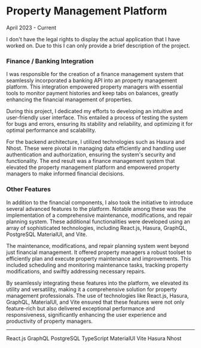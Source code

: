 
# Property Management Platform

<p className="text-sm text-muted-foreground">April 2023 - Current</p>

<div className="border border-l-4 border-l-orange-400 p-4 rounded-md font-semibold">
  I don't have the legal rights to display the actual application that I have
  worked on. Due to this I can only provide a brief description of the project.
</div>

### Finance / Banking Integration

I was responsible for the creation of a finance management system that seamlessly incorporated a banking API into an property management platform. This integration empowered property managers with essential tools to monitor payment histories and keep tabs on balances, greatly enhancing the financial management of properties.

During this project, I dedicated my efforts to developing an intuitive and user-friendly user interface. This entailed a process of testing the system for bugs and errors, ensuring its stability and reliability, and optimizing it for optimal performance and scalability.

For the backend architecture, I utilized technologies such as Hasura and Nhost. These were pivotal in managing data efficiently and handling user authentication and authorization, ensuring the system's security and functionality. The end result was a finance management system that elevated the property management platform and empowered property managers to make informed financial decisions.

### Other Features

In addition to the financial components, I also took the initiative to introduce several advanced features to the platform. Notable among these was the implementation of a comprehensive maintenance, modifications, and repair planning system. These additional functionalities were developed using an array of sophisticated technologies, including React.js, Hasura, GraphQL, PostgreSQL MaterialUI, and Vite.

The maintenance, modifications, and repair planning system went beyond just financial management. It offered property managers a robust toolset to efficiently plan and execute property maintenance and improvements. This included scheduling and monitoring maintenance tasks, tracking property modifications, and swiftly addressing necessary repairs.

By seamlessly integrating these features into the platform, we elevated its utility and versatility, making it a comprehensive solution for property management professionals. The use of technologies like React.js, Hasura, GraphQL, MaterialUI, and Vite ensured that these features were not only feature-rich but also delivered exceptional performance and responsiveness, significantly enhancing the user experience and productivity of property managers.

---

<Badge variant="outline">React.js</Badge>
<Badge variant="outline">GraphQL</Badge>
<Badge variant="outline">PostgreSQL</Badge>
<Badge variant="outline">TypeScript</Badge>
<Badge variant="outline">MaterialUI</Badge>
<Badge variant="outline">Vite</Badge>
<Badge variant="outline">Hasura</Badge>
<Badge variant="outline">Nhost</Badge>

